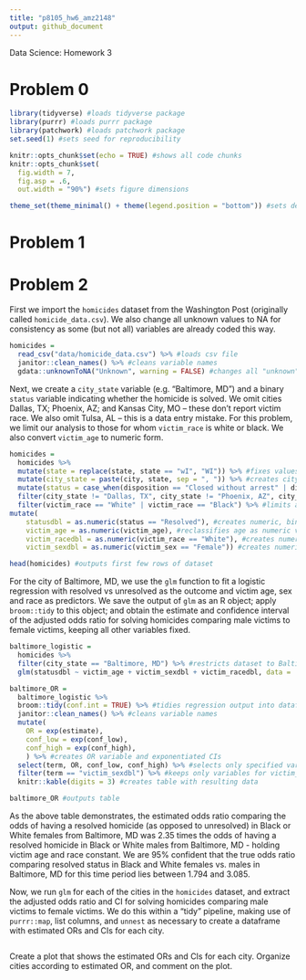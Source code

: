 ```yaml
---
title: "p8105_hw6_amz2148"
output: github_document
---
```


Data Science: Homework 3

# Problem 0

```r
library(tidyverse) #loads tidyverse package
library(purrr) #loads purrr package
library(patchwork) #loads patchwork package
set.seed(1) #sets seed for reproducibility 
```

```r
knitr::opts_chunk$set(echo = TRUE) #shows all code chunks
knitr::opts_chunk$set(
  fig.width = 7,
  fig.asp = .6,
  out.width = "90%") #sets figure dimensions

theme_set(theme_minimal() + theme(legend.position = "bottom")) #sets default figure theme
```

# Problem 1


# Problem 2

First we import the `homicides` dataset from the Washington Post (originally called `homicide_data.csv`). We also change all unknown values to NA for consistency as some (but not all) variables are already coded this way.

```r
homicides = 
  read_csv("data/homicide_data.csv") %>% #loads csv file
  janitor::clean_names() %>% #cleans variable names
  gdata::unknownToNA("Unknown", warning = FALSE) #changes all "unknown" values to "NA"
```

Next, we create a `city_state` variable (e.g. “Baltimore, MD”) and a binary `status` variable indicating whether the homicide is solved. We omit cities Dallas, TX; Phoenix, AZ; and Kansas City, MO – these don’t report victim race. We also omit Tulsa, AL – this is a data entry mistake. For this problem, we limit our analysis to those for whom `victim_race` is white or black. We also convert `victim_age` to numeric form.

```r
homicides = 
  homicides %>% 
  mutate(state = replace(state, state == "wI", "WI")) %>% #fixes values erroneously labeled wI
  mutate(city_state = paste(city, state, sep = ", ")) %>% #creates city_state variable
  mutate(status = case_when(disposition == "Closed without arrest" | disposition == "Open/No arrest" ~ "Unresolved", disposition == "Closed by arrest" ~ "Resolved")) %>% #creates binary status variable
  filter(city_state != "Dallas, TX", city_state != "Phoenix, AZ", city_state != "Kansas City, MO", city_state != "Tulsa, AL") %>% #omits specified cities
  filter(victim_race == "White" | victim_race == "Black") %>% #limits analyses to only White and Black victims
mutate(
    statusdbl = as.numeric(status == "Resolved"), #creates numeric, binary status variable where resolved = 1, unresolved = 0
    victim_age = as.numeric(victim_age), #reclassifies age as numeric variable
    victim_racedbl = as.numeric(victim_race == "White"), #creates numeric race variable where White = 1, Black = 0
    victim_sexdbl = as.numeric(victim_sex == "Female")) #creates numeric sex variable where Female = 1, Male = 0

head(homicides) #outputs first few rows of dataset
```

For the city of Baltimore, MD, we use the `glm` function to fit a logistic regression with resolved vs unresolved as the outcome and victim age, sex and race as predictors. We save the output of `glm` as an R object; apply `broom::tidy` to this object; and obtain the estimate and confidence interval of the adjusted odds ratio for solving homicides comparing male victims to female victims, keeping all other variables fixed.

```r
baltimore_logistic = 
  homicides %>% 
  filter(city_state == "Baltimore, MD") %>% #restricts dataset to Baltimore, MD
  glm(statusdbl ~ victim_age + victim_sexdbl + victim_racedbl, data = ., family = binomial()) #runs logistic regression with outcome of status and covariates of age, sex, and race

baltimore_OR = 
  baltimore_logistic %>% 
  broom::tidy(conf.int = TRUE) %>% #tidies regression output into dataframe, adds ln confidence intervals
  janitor::clean_names() %>% #cleans variable names
  mutate(
    OR = exp(estimate),
    conf_low = exp(conf_low),
    conf_high = exp(conf_high),
    ) %>% #creates OR variable and exponentiated CIs
  select(term, OR, conf_low, conf_high) %>% #selects only specified variables
  filter(term == "victim_sexdbl") %>% #keeps only variables for victim_sex variable
  knitr::kable(digits = 3) #creates table with resulting data

baltimore_OR #outputs table
```

As the above table demonstrates, the estimated odds ratio comparing the odds of having a resolved homicide (as opposed to unresolved) in Black or White females from Baltimore, MD was 2.35 times the odds of having a resolved homicide in Black or White males from Baltimore, MD - holding victim age and race constant. We are 95% confident that the true odds ratio comparing resolved status in Black and White females vs. males in Baltimore, MD for this time period lies between 1.794 and 3.085.


Now, we run `glm` for each of the cities in the `homicides` dataset, and extract the adjusted odds ratio and CI for solving homicides comparing male victims to female victims. We do this within a “tidy” pipeline, making use of `purrr::map`, list columns, and `unnest` as necessary to create a dataframe with estimated ORs and CIs for each city.

```r

```





Create a plot that shows the estimated ORs and CIs for each city. Organize cities according to estimated OR, and comment on the plot.



